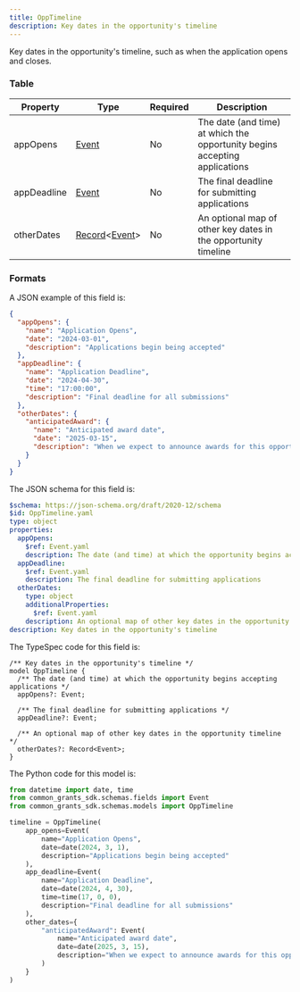 ```yaml
---
title: OppTimeline
description: Key dates in the opportunity's timeline
---
```



Key dates in the opportunity's timeline, such as when the application opens and closes.

### Table

| Property    | Type                                                                      | Required | Description                                                                |
| ----------- | ------------------------------------------------------------------------- | -------- | -------------------------------------------------------------------------- |
| appOpens    | [Event](/protocol/fields/event)                                           | No       | The date (and time) at which the opportunity begins accepting applications |
| appDeadline | [Event](/protocol/fields/event)                                           | No       | The final deadline for submitting applications                             |
| otherDates  | [Record](/protocol/types/other#record)\<[Event](/protocol/fields/event)\> | No       | An optional map of other key dates in the opportunity timeline             |

### Formats

<Tabs>
  <TabItem label="Example">

A JSON example of this field is:

```json
{
  "appOpens": {
    "name": "Application Opens",
    "date": "2024-03-01",
    "description": "Applications begin being accepted"
  },
  "appDeadline": {
    "name": "Application Deadline",
    "date": "2024-04-30",
    "time": "17:00:00",
    "description": "Final deadline for all submissions"
  },
  "otherDates": {
    "anticipatedAward": {
      "name": "Anticipated award date",
      "date": "2025-03-15",
      "description": "When we expect to announce awards for this opportunity."
    }
  }
}
```

  </TabItem>

  <TabItem label="JSON Schema">

The JSON schema for this field is:

```yaml
$schema: https://json-schema.org/draft/2020-12/schema
$id: OppTimeline.yaml
type: object
properties:
  appOpens:
    $ref: Event.yaml
    description: The date (and time) at which the opportunity begins accepting applications
  appDeadline:
    $ref: Event.yaml
    description: The final deadline for submitting applications
  otherDates:
    type: object
    additionalProperties:
      $ref: Event.yaml
    description: An optional map of other key dates in the opportunity timeline
description: Key dates in the opportunity's timeline
```

  </TabItem>

  <TabItem label="TypeSpec">

The TypeSpec code for this field is:

```tsp
/** Key dates in the opportunity's timeline */
model OppTimeline {
  /** The date (and time) at which the opportunity begins accepting applications */
  appOpens?: Event;

  /** The final deadline for submitting applications */
  appDeadline?: Event;

  /** An optional map of other key dates in the opportunity timeline */
  otherDates?: Record<Event>;
}
```

  </TabItem>

  <TabItem label="Python">

The Python code for this model is:

```python
from datetime import date, time
from common_grants_sdk.schemas.fields import Event
from common_grants_sdk.schemas.models import OppTimeline

timeline = OppTimeline(
    app_opens=Event(
        name="Application Opens",
        date=date(2024, 3, 1),
        description="Applications begin being accepted"
    ),
    app_deadline=Event(
        name="Application Deadline",
        date=date(2024, 4, 30),
        time=time(17, 0, 0),
        description="Final deadline for all submissions"
    ),
    other_dates={
        "anticipatedAward": Event(
            name="Anticipated award date",
            date=date(2025, 3, 15),
            description="When we expect to announce awards for this opportunity."
        )
    }
)
```

  </TabItem>
</Tabs>
